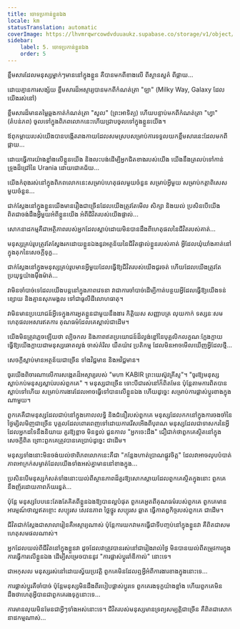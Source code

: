 ```yaml
---
title: ចោទប្រកាន់ខ្លួនឯង
locale: km
statusTranslation: automatic
coverImage: https://lhvmrqwrcowdvduuaukz.supabase.co/storage/v1/object/public/strapi-uploads/small_cover-tratado-de-psicologia-revolucionaria.webp-5e15e1cec4e0ebebcde5d7fc7565d8fd.webp
sidebar:
    label: 5. ចោទប្រកាន់ខ្លួនឯង
    order: 5
---
```

ខ្លឹមសារដែលមនុស្សម្នាក់ៗមាននៅក្នុងខ្លួន គឺបានមកពីខាងលើ ពីស្ថានសួគ៌ ពីផ្កាយ...

ដោយគ្មានការសង្ស័យ ខ្លឹមសារដ៏អស្ចារ្យបានមកពីកំណត់ត្រា "ឡា" (Milky Way, Galaxy ដែលយើងរស់នៅ)

ខ្លឹមសារដ៏មានតម្លៃឆ្លងកាត់កំណត់ត្រា "សូល" (ព្រះអាទិត្យ) ហើយបន្ទាប់មកពីកំណត់ត្រា "ហ្វា" (តំបន់ភព) ចូលទៅក្នុងពិភពលោកនេះហើយជ្រាបចូលទៅក្នុងខ្លួនយើង។

ឪពុកម្តាយរបស់យើងបានបង្កើតរាងកាយដែលសមស្របសម្រាប់ការទទួលយកខ្លឹមសារនេះដែលមកពីផ្កាយ...

ដោយធ្វើការយ៉ាងខ្លាំងលើខ្លួនយើង និងលះបង់ដើម្បីអ្នកជិតខាងរបស់យើង យើងនឹងត្រលប់ទៅកាន់ទ្រូងដ៏ជ្រៅនៃ Urania ដោយជោគជ័យ...

យើងកំពុងរស់នៅក្នុងពិភពលោកនេះសម្រាប់ហេតុផលមួយចំនួន សម្រាប់អ្វីមួយ សម្រាប់កត្តាពិសេសមួយចំនួន...

ជាក់ស្តែងនៅក្នុងខ្លួនយើងមានរឿងជាច្រើនដែលយើងត្រូវតែមើល សិក្សា និងយល់ ប្រសិនបើយើងពិតជាចង់ដឹងអ្វីមួយអំពីខ្លួនយើង អំពីជីវិតរបស់យើងផ្ទាល់...

សោកនាដកម្មគឺជាអត្ថិភាពរបស់អ្នកដែលស្លាប់ដោយមិនបានដឹងពីហេតុផលនៃជីវិតរបស់គាត់...

មនុស្សគ្រប់រូបត្រូវតែស្វែងរកដោយខ្លួនឯងនូវអត្ថន័យនៃជីវិតផ្ទាល់ខ្លួនរបស់គាត់ អ្វីដែលឃុំឃាំងគាត់នៅក្នុងគុកនៃសេចក្តីទុក្ខ...

ជាក់ស្តែងនៅក្នុងមនុស្សគ្រប់រូបមានអ្វីមួយដែលធ្វើឱ្យជីវិតរបស់យើងជូរចត់ ហើយដែលយើងត្រូវតែប្រយុទ្ធយ៉ាងម៉ឺងម៉ាត់...

វាមិនចាំបាច់ទេដែលយើងបន្តនៅក្នុងភាពវេទនា វាជាការចាំបាច់ដើម្បីកាត់បន្ថយអ្វីដែលធ្វើឱ្យយើងទន់ខ្សោយ និងគ្មានសុភមង្គល ទៅជាធូលីដីលោហធាតុ។

វាមិនមានប្រយោជន៍អ្វីទេក្នុងការអួតខ្លួនជាមួយនឹងងារ កិត្តិយស សញ្ញាបត្រ លុយកាក់ ទស្សនៈសមហេតុផលអសារឥតការ គុណធម៌ដែលគេស្គាល់ជាដើម។

យើងមិនត្រូវភ្លេចឡើយថា ល្បិចកល និងភាពឥតប្រយោជន៍ដ៏ល្ងង់ខ្លៅនៃបុគ្គលិកលក្ខណៈក្លែងក្លាយ ធ្វើឱ្យយើងក្លាយជាមនុស្សឆោតល្ងង់ ចាស់គំរិល យឺតយ៉ាវ ប្រតិកម្ម ដែលមិនអាចមើលឃើញអ្វីដែលថ្មី...

សេចក្តីស្លាប់មានអត្ថន័យជាច្រើន ទាំងវិជ្ជមាន និងអវិជ្ជមាន។

ចូរយើងពិចារណាលើការសង្កេតដ៏អស្ចារ្យរបស់ "មហា KABIR ព្រះយេស៊ូវគ្រីស្ទ"។ "ចូរឱ្យមនុស្សស្លាប់កប់មនុស្សស្លាប់របស់ពួកគេ" ។ មនុស្សជាច្រើន ទោះបីជារស់នៅក៏ពិតមែន ប៉ុន្តែតាមការពិតបានស្លាប់ទៅហើយ សម្រាប់ការងារដែលអាចធ្វើទៅបានលើខ្លួនឯង ហើយដូច្នេះ សម្រាប់ការផ្លាស់ប្តូរខាងក្នុងណាមួយ។

ពួកគេគឺជាមនុស្សដែលជាប់នៅក្នុងគោលលទ្ធិ និងជំនឿរបស់ពួកគេ មនុស្សដែលកកនៅក្នុងការចងចាំនៃថ្ងៃម្សិលមិញជាច្រើន បុគ្គលដែលពោរពេញទៅដោយការរើសអើងពីបុរាណ មនុស្សដែលជាទាសករនៃអ្វីដែលអ្នកដទៃនឹងនិយាយ គួរឱ្យខ្លាច មិនខ្វល់ ជួនកាល "អ្នកចេះដឹង" ជឿជាក់ថាពួកគេស្ថិតនៅក្នុងសេចក្តីពិត ព្រោះពួកគេត្រូវបានគេប្រាប់ដូច្នេះ ជាដើម។

មនុស្សទាំងនោះមិនចង់យល់ថាពិភពលោកនេះគឺជា "កន្លែងហាត់ប្រាណផ្លូវចិត្ត" ដែលវាអាចលុបបំបាត់ភាពអាក្រក់សម្ងាត់ដែលយើងទាំងអស់គ្នាមាននៅខាងក្នុង...

ប្រសិនបើមនុស្សកំសត់ទាំងនោះយល់ពីស្ថានភាពដ៏គួរឱ្យសោកស្តាយដែលពួកគេស្ថិតក្នុងនោះ ពួកគេនឹងញ័រដោយភាពភ័យរន្ធត់...

ប៉ុន្តែ មនុស្សបែបនេះតែងតែគិតពីខ្លួនឯងឱ្យបានល្អបំផុត ពួកគេអួតពីគុណធម៌របស់ពួកគេ ពួកគេមានអារម្មណ៍ថាល្អឥតខ្ចោះ សប្បុរស សេវនភាព ថ្លៃថ្នូរ សប្បុរស ឆ្លាត ធ្វើកាតព្វកិច្ចរបស់ពួកគេ ជាដើម។

ជីវិតជាក់ស្តែងជាសាលារៀនគឺអស្ចារ្យណាស់ ប៉ុន្តែការយកវាមកធ្វើជាទីបញ្ចប់នៅក្នុងខ្លួនវា គឺពិតជាសមហេតុសមផលណាស់។

អ្នកដែលយល់ពីជីវិតនៅក្នុងខ្លួនវា ដូចដែលវាត្រូវបានរស់នៅជារៀងរាល់ថ្ងៃ មិនបានយល់ពីតម្រូវការក្នុងការធ្វើការលើខ្លួនឯង ដើម្បីសម្រេចបាននូវ "ការផ្លាស់ប្តូររ៉ាឌីកាល់" នោះទេ។

ជាអកុសល មនុស្សរស់នៅដោយស្វ័យប្រវត្តិ ពួកគេមិនដែលឮអ្វីអំពីការងារខាងក្នុងនោះទេ...

ការផ្លាស់ប្តូរគឺចាំបាច់ ប៉ុន្តែមនុស្សមិនដឹងពីរបៀបផ្លាស់ប្តូរទេ ពួកគេរងទុក្ខយ៉ាងខ្លាំង ហើយពួកគេមិនដឹងថាហេតុអ្វីបានជាពួកគេរងទុក្ខនោះទេ...

ការមានលុយមិនមែនជាអ្វីៗទាំងអស់នោះទេ។ ជីវិតរបស់មនុស្សមានទ្រព្យសម្បត្តិជាច្រើន គឺពិតជាសោកនាដកម្មណាស់...

